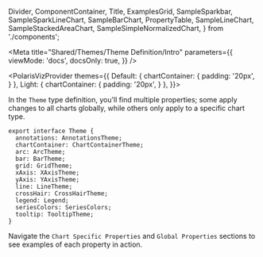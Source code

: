 
  Divider,
  ComponentContainer,
  Title,
  ExamplesGrid,
  SampleSparkbar,
  SampleSparkLineChart,
  SampleBarChart,
  PropertyTable,
  SampleLineChart,
  SampleStackedAreaChart,
  SampleSimpleNormalizedChart,
} from './components';

<Meta
  title="Shared/Themes/Theme Definition/Intro"
  parameters={{
    viewMode: 'docs',
    docsOnly: true,
  }}
/>

<PolarisVizProvider
    themes={{
      Default: {
        chartContainer: {
          padding: '20px',
        }
      },
      Light: {
        chartContainer: {
          padding: '20px',
        }
      },
    }}>

<div style={{ margin: '0 auto', maxWidth: '800px', color: 'white'}}>
<Title>✍️ Theme Definition</Title>

<p>
  In the <code>Theme</code> type definition, you'll find multiple properties;
  some apply changes to all charts globally, while others only apply to a
  specific chart type.
</p>

```tsx
export interface Theme {
  annotations: AnnotationsTheme;
  chartContainer: ChartContainerTheme;
  arc: ArcTheme;
  bar: BarTheme;
  grid: GridTheme;
  xAxis: XAxisTheme;
  yAxis: YAxisTheme;
  line: LineTheme;
  crossHair: CrossHairTheme;
  legend: Legend;
  seriesColors: SeriesColors;
  tooltip: TooltipTheme;
}
```

Navigate the `Chart Specific Properties` and `Global Properties` sections to see examples of
each property in action.

</div>
</PolarisVizProvider>
